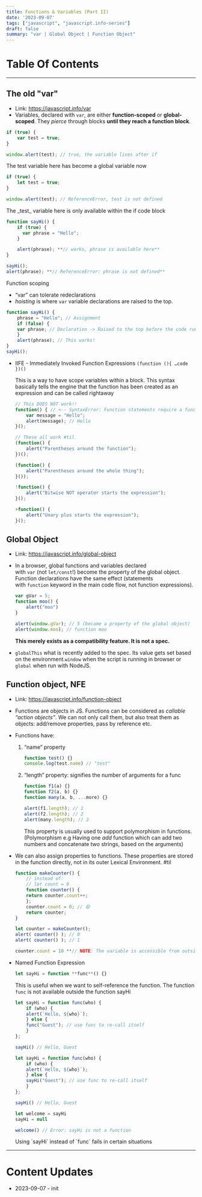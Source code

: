 ```yaml
---
title: Functions & Variables (Part II)
date: '2023-09-07'
tags: ["javascript", "javascript.info-series"]
draft: false
summary: "var | Global Object | Function Object"
---
```


# Table Of Contents

<TOCInline toc={props.toc} exclude="Table Of Contents"/>

---

## The old "var"

- Link: https://javascript.info/var
- Variables, declared with `var`, are either **function-scoped** or **global-scoped**. They *pierce* through blocks **until they reach a function block**.

```jsx
if (true) {
    var test = true;
}

window.alert(test); // true, the variable lives after if
```

<figcaption>The test variable here has become a global variable now</figcaption>

```jsx
if (true) {
    let test = true;
}

window.alert(test); // ReferenceError, test is not defined
```
<figcaption>The _test_ variable here is only available within the if code block</figcaption>

```jsx
function sayHi() {
    if (true) {
      var phrase = "Hello";
    }

    alert(phrase); **// works, phrase is available here**
}

sayHi();
alert(phrase); **// ReferenceError: phrase is not defined**
```
<figcaption>Function scoping</figcaption>

- “var” can tolerate redeclarations
- *hoisting* is where `var` variable declarations are raised to the top.

```jsx
function sayHi() {
    phrase = "Hello"; // Assignment
    if (false) {
    var phrase; // Declaration -> Raised to the top before the code runs
    }
    alert(phrase); // This works!
}
sayHi();
```

- IIFE - Immediately Invoked Function Expressions `(function (){ …code })()`

    This is a way to have scope variables within a block. This syntax basically tells the engine that the function has been created as an expression and can be called rightaway

    ```jsx
    // This DOES NOT work!!
    function() { // <-- SyntaxError: Function statements require a function name
        var message = "Hello";
        alert(message); // Hello
    }();

    // These all work #til
    (function() {
        alert("Parentheses around the function");
    })();

    (function() {
        alert("Parentheses around the whole thing");
    }());

    !function() {
        alert("Bitwise NOT operator starts the expression");
    }();

    +function() {
        alert("Unary plus starts the expression");
    }();
    ```

## Global Object

- Link: https://javascript.info/global-object
- In a browser, global functions and variables declared with `var` (not `let/const`!) become the property of the global object. Function declarations have the same effect (statements with `function` keyword in the main code flow, not function expressions).

    ```jsx
    var gVar = 5;
    function moo() {
        alert("moo")
    }

    alert(window.gVar); // 5 (became a property of the global object)
    alert(window.moo); // function moo
    ```

    **This merely exists as a compatibility feature. It is not a spec.**

- `globalThis` what is recently added to the spec. Its value gets set based on the environment.`window` when the script is running in browser or `global` when run with NodeJS.

## Function object, NFE

- Link: https://javascript.info/function-object
- Functions are objects in JS. Functions can be considered as *callable “action objects”*. We can not only call them, but also treat them as objects: add/remove properties, pass by reference etc.
- Functions have:

  1. “name” property

      ```jsx
      function test() {}
      console.log(test.name) // "test"
      ```

  2. “length” property: signifies the number of arguments for a func

      ```jsx
      function f1(a) {}
      function f2(a, b) {}
      function many(a, b, ...more) {}
      
      alert(f1.length); // 1
      alert(f2.length); // 2
      alert(many.length); // 2
      ```

      This property is usually used to support polymorphism in functions. (Polymorphism e.g Having one *add* function which can add two numbers and concatenate two strings, based on the arguments)

- We can also assign properties to functions. These properties are stored in the function directly, not in its outer Lexical Environment. #til

    ```jsx
    function makeCounter() {
        // instead of:
        // let count = 0
        function counter() {
        return counter.count++;
        };
        counter.count = 0; // 😧
        return counter;
    }

    let counter = makeCounter();
    alert( counter() ); // 0
    alert( counter() ); // 1

    counter.count = 10 **// NOTE: The variable is accessible from outside. So entirely different from a local function variable**
    ```

- Named Function Expression

    ```jsx
    let sayHi = function **func**() {}
    ```

    This is useful when we want to self-reference the function. The function `func` is not available outside the function sayHi

    ```jsx
    let sayHi = function func(who) {
        if (who) {
        alert(`Hello, ${who}`);
        } else {
        func("Guest"); // use func to re-call itself
        }
    };

    sayHi() // Hello, Guest
    ```

    ```jsx
    let sayHi = function func(who) {
        if (who) {
        alert(`Hello, ${who}`);
        } else {
        sayHi("Guest"); // use func to re-call itself
        }
    };

    sayHi() // Hello, Guest

    let welcome = sayHi
    sayHi = null

    welcome() // Error: sayHi is not a function
    ```
    <figcaption>Using `sayHi` instead of `func` fails in certain situations</figcaption>

---

# Content Updates

- 2023-09-07 - init
